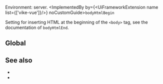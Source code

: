 
Environment: server.
<ImplementedBy by={<UiFrameworkExtension name list={['vike-vue']}/>} noCustomGuide>`bodyHtmlBegin`</ImplementedBy>

Setting for inserting HTML at the beginning of the `<body>` tag, see the documentation of <Link href="/bodyHtmlEnd">`bodyHtmlEnd`</Link>.

## Global

<GlobalNote />

## See also

- <Link href="/bodyHtmlEnd" />
- <Link href="/settings#html" doNotInferSectionTitle />
